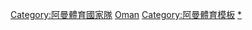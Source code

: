 {{navbox
| name      = 阿曼體育國家隊
| title     = {{flagicon|Oman}} [[阿曼]][[國家隊|體育國家隊]]
| state     = {{{state|autocollapse}}}
| listclass = hlist

| list1 = 
* [[阿曼國家籃球隊|籃球]]
* [[阿曼國家沙灘手球隊|沙灘手球]]
* [[阿曼國家沙灘足球隊|沙灘足球]]
* [[阿曼國家板球隊|板球]]
* [[阿曼國家曲棍球隊|曲棍球]]
* 足球
** [[阿曼國家足球隊|男子]]
** [[阿曼國家女子足球隊|女子]]
** [[阿曼國家U23足球隊|U23]]
* [[阿曼國家五人制足球隊|五人制足球]]
* [[阿曼國家手球隊|手球]]
* [[阿曼國家男子冰球隊|冰球]]
* 網球
** [[阿曼台維斯盃代表隊|男子]]
** [[阿曼聯邦盃代表隊|女子]]

}}</div></div><includeonly>[[Category:阿曼體育國家隊]]</includeonly>
<noinclude>
{{collapsible option}}
[[Category:體育國家隊導航模板|Oman]]
[[Category:阿曼體育模板]]
[[Category:阿曼體育國家隊|*]]
</noinclude>